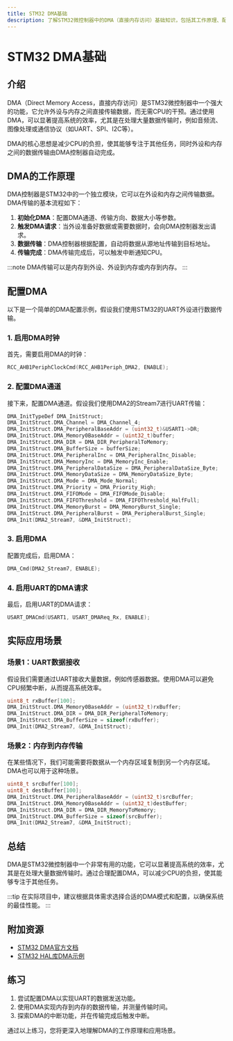 ```yaml
---
title: STM32 DMA基础
description: 了解STM32微控制器中的DMA（直接内存访问）基础知识，包括其工作原理、配置方法以及实际应用场景。
---
```


# STM32 DMA基础

## 介绍

DMA（Direct Memory Access，直接内存访问）是STM32微控制器中一个强大的功能，它允许外设与内存之间直接传输数据，而无需CPU的干预。通过使用DMA，可以显著提高系统的效率，尤其是在处理大量数据传输时，例如音频流、图像处理或通信协议（如UART、SPI、I2C等）。

DMA的核心思想是减少CPU的负担，使其能够专注于其他任务，同时外设和内存之间的数据传输由DMA控制器自动完成。

## DMA的工作原理

DMA控制器是STM32中的一个独立模块，它可以在外设和内存之间传输数据。DMA传输的基本流程如下：

1. **初始化DMA**：配置DMA通道、传输方向、数据大小等参数。
2. **触发DMA请求**：当外设准备好数据或需要数据时，会向DMA控制器发出请求。
3. **数据传输**：DMA控制器根据配置，自动将数据从源地址传输到目标地址。
4. **传输完成**：DMA传输完成后，可以触发中断通知CPU。

:::note
DMA传输可以是内存到外设、外设到内存或内存到内存。
:::

## 配置DMA

以下是一个简单的DMA配置示例，假设我们使用STM32的UART外设进行数据传输。

### 1. 启用DMA时钟

首先，需要启用DMA的时钟：

```c
RCC_AHB1PeriphClockCmd(RCC_AHB1Periph_DMA2, ENABLE);
```

### 2. 配置DMA通道

接下来，配置DMA通道。假设我们使用DMA2的Stream7进行UART传输：

```c
DMA_InitTypeDef DMA_InitStruct;
DMA_InitStruct.DMA_Channel = DMA_Channel_4;
DMA_InitStruct.DMA_PeripheralBaseAddr = (uint32_t)&USART1->DR;
DMA_InitStruct.DMA_Memory0BaseAddr = (uint32_t)buffer;
DMA_InitStruct.DMA_DIR = DMA_DIR_PeripheralToMemory;
DMA_InitStruct.DMA_BufferSize = bufferSize;
DMA_InitStruct.DMA_PeripheralInc = DMA_PeripheralInc_Disable;
DMA_InitStruct.DMA_MemoryInc = DMA_MemoryInc_Enable;
DMA_InitStruct.DMA_PeripheralDataSize = DMA_PeripheralDataSize_Byte;
DMA_InitStruct.DMA_MemoryDataSize = DMA_MemoryDataSize_Byte;
DMA_InitStruct.DMA_Mode = DMA_Mode_Normal;
DMA_InitStruct.DMA_Priority = DMA_Priority_High;
DMA_InitStruct.DMA_FIFOMode = DMA_FIFOMode_Disable;
DMA_InitStruct.DMA_FIFOThreshold = DMA_FIFOThreshold_HalfFull;
DMA_InitStruct.DMA_MemoryBurst = DMA_MemoryBurst_Single;
DMA_InitStruct.DMA_PeripheralBurst = DMA_PeripheralBurst_Single;
DMA_Init(DMA2_Stream7, &DMA_InitStruct);
```

### 3. 启用DMA

配置完成后，启用DMA：

```c
DMA_Cmd(DMA2_Stream7, ENABLE);
```

### 4. 启用UART的DMA请求

最后，启用UART的DMA请求：

```c
USART_DMACmd(USART1, USART_DMAReq_Rx, ENABLE);
```

## 实际应用场景

### 场景1：UART数据接收

假设我们需要通过UART接收大量数据，例如传感器数据。使用DMA可以避免CPU频繁中断，从而提高系统效率。

```c
uint8_t rxBuffer[100];
DMA_InitStruct.DMA_Memory0BaseAddr = (uint32_t)rxBuffer;
DMA_InitStruct.DMA_DIR = DMA_DIR_PeripheralToMemory;
DMA_InitStruct.DMA_BufferSize = sizeof(rxBuffer);
DMA_Init(DMA2_Stream7, &DMA_InitStruct);
```

### 场景2：内存到内存传输

在某些情况下，我们可能需要将数据从一个内存区域复制到另一个内存区域。DMA也可以用于这种场景。

```c
uint8_t srcBuffer[100];
uint8_t destBuffer[100];
DMA_InitStruct.DMA_PeripheralBaseAddr = (uint32_t)srcBuffer;
DMA_InitStruct.DMA_Memory0BaseAddr = (uint32_t)destBuffer;
DMA_InitStruct.DMA_DIR = DMA_DIR_MemoryToMemory;
DMA_InitStruct.DMA_BufferSize = sizeof(srcBuffer);
DMA_Init(DMA2_Stream7, &DMA_InitStruct);
```

## 总结

DMA是STM32微控制器中一个非常有用的功能，它可以显著提高系统的效率，尤其是在处理大量数据传输时。通过合理配置DMA，可以减少CPU的负担，使其能够专注于其他任务。

:::tip
在实际项目中，建议根据具体需求选择合适的DMA模式和配置，以确保系统的最佳性能。
:::

## 附加资源

- [STM32 DMA官方文档](https://www.st.com/resource/en/reference_manual/dm00031020-stm32f405-415-stm32f407-417-stm32f427-437-and-stm32f429-439-advanced-arm-based-32-bit-mcus-stmicroelectronics.pdf)
- [STM32 HAL库DMA示例](https://github.com/STMicroelectronics/STM32CubeF4/tree/master/Projects/STM32F4-Discovery/Examples/DMA)

## 练习

1. 尝试配置DMA以实现UART的数据发送功能。
2. 使用DMA实现内存到内存的数据传输，并测量传输时间。
3. 探索DMA的中断功能，并在传输完成后触发中断。

通过以上练习，您将更深入地理解DMA的工作原理和应用场景。